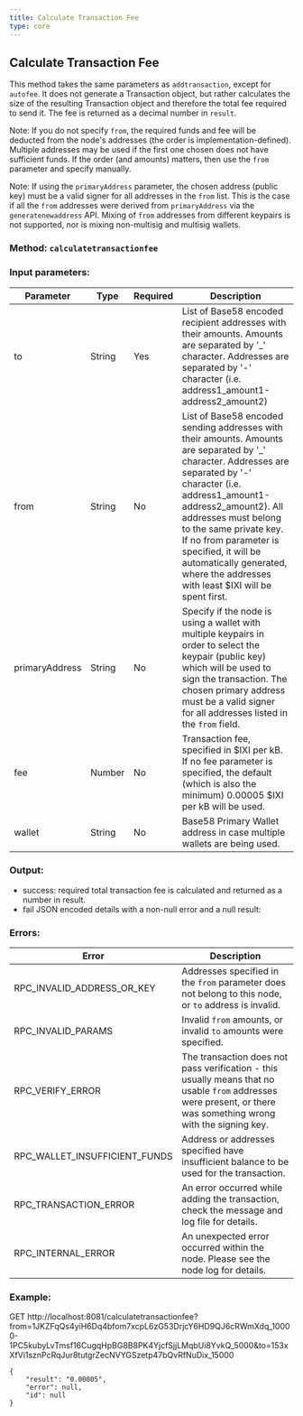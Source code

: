 ```yaml
---
title: Calculate Transaction Fee
type: core
---
```

## Calculate Transaction Fee
This method takes the same parameters as `addtransaction`, except for `autofee`. It does not generate a Transaction object, but rather calculates the size of the resulting Transaction object and therefore the total fee required to send it. The fee is returned as a decimal number in `result`.

Note: If you do not specify `from`, the required funds and fee will be deducted from the node's addresses (the order is implementation-defined). Multiple addresses may be used if the first one chosen does not have sufficient funds. If the order (and amounts) matters, then use the `from` parameter and specify manually.

Note: If using the `primaryAddress` parameter, the chosen address (public key) must be a valid signer for all addresses in the `from` list. This is the case if all the `from` addresses were derived from `primaryAddress` via the `generatenewaddress` API. Mixing of `from` addresses from different keypairs is not supported, nor is mixing non-multisig and multisig wallets.


### Method: `calculatetransactionfee`
### Input parameters:

| Parameter | Type | Required | Description |
| --- | --- | --- | --- |
| to | String | Yes | List of Base58 encoded recipient addresses with their amounts. Amounts are separated by '_' character. Addresses are separated by '-' character (i.e. address1_amount1-address2_amount2) |
| from | String | No | List of Base58 encoded sending addresses with their amounts. Amounts are separated by '_' character. Addresses are separated by '-' character (i.e. address1_amount1-address2_amount2). All addresses must belong to the same private key. If no from parameter is specified, it will be automatically generated, where the addresses with least $IXI will be spent first. |
| primaryAddress | String | No | Specify if the node is using a wallet with multiple keypairs in order to select the keypair (public key) which will be used to sign the transaction. The chosen primary address must be a valid signer for all addresses listed in the `from` field. |
| fee | Number | No | Transaction fee, specified in $IXI per kB. If no fee parameter is specified, the default (which is also the minimum) 0.00005 $IXI per kB will be used. |
| wallet | String | No | Base58 Primary Wallet address in case multiple wallets are being used. |

### Output:
- success: required total transaction fee is calculated and returned as a number in result.
- fail JSON encoded details with a non-null error and a null result:

### Errors:

| Error | Description |
| --- | --- |
| RPC_INVALID_ADDRESS_OR_KEY | Addresses specified in the `from` parameter does not belong to this node, or `to` address is invalid. |
| RPC_INVALID_PARAMS | Invalid `from` amounts, or invalid `to` amounts were specified. |
| RPC_VERIFY_ERROR | The transaction does not pass verification - this usually means that no usable `from` addresses were present, or there was something wrong with the signing key. |
| RPC_WALLET_INSUFFICIENT_FUNDS | Address or addresses specified have insufficient balance to be used for the transaction. |
| RPC_TRANSACTION_ERROR | An error occurred while adding the transaction, check the message and log file for details. |
| RPC_INTERNAL_ERROR | An unexpected error occurred within the node. Please see the node log for details. |

### Example:
GET http://localhost:8081/calculatetransactionfee?from=1JKZFqQs4yiH6Dq4bfom7xcpL6zG53DrjcY6HD9QJ6cRWmXdq_10000-1PC5kubyLvTmsf16CugqHpBG8B8PK4YjcfSjjLMqbUi8YvkQ_5000&to=153xXfVi1sznPcRqJur8tutgrZecNVYGSzetp47bQvRfNuDix_15000

```
{
	"result": "0.00005",
	"error": null,
	"id": null
}
```
